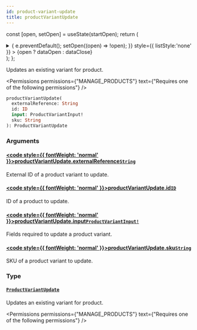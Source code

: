 ```yaml
---
id: product-variant-update
title: productVariantUpdate
---
```






const [open, setOpen] = useState(startOpen);
return (
<details {...(open ? { open: true } : {})} className="details" style={{ border:'none', boxShadow:'none', background:'var(--ifm-background-color)' }}>
<summary
onClick={(e) => {
e.preventDefault();
setOpen((open) => !open);
}}
style={{ listStyle:'none' }} >
{open ? dataOpen : dataClose}
</summary>
{open && children}
</details>
);
};

Updates an existing variant for product.


<Permissions permissions={"MANAGE_PRODUCTS"} text={"Requires one of the following permissions"} />


```graphql
productVariantUpdate(
  externalReference: String
  id: ID
  input: ProductVariantInput!
  sku: String
): ProductVariantUpdate
```

### Arguments

#### [<code style={{ fontWeight: 'normal' }}>productVariantUpdate.<b>externalReference</b></code>](#)<Bullet />[`String`](../../../api-reference/miscellaneous/scalars/string.mdx) <Badge class="badge badge--secondary" text="scalar"/> <Badge class="badge badge--secondary" text="miscellaneous"/>

External ID of a product variant to update.


<Badge text="Added in Saleor 3.10" class="badge badge--secondary margin-bottom--sm" />


#### [<code style={{ fontWeight: 'normal' }}>productVariantUpdate.<b>id</b></code>](#)<Bullet />[`ID`](../../../api-reference/miscellaneous/scalars/id.mdx) <Badge class="badge badge--secondary" text="scalar"/> <Badge class="badge badge--secondary" text="miscellaneous"/>

ID of a product to update.

#### [<code style={{ fontWeight: 'normal' }}>productVariantUpdate.<b>input</b></code>](#)<Bullet />[`ProductVariantInput!`](../../../api-reference/products/inputs/product-variant-input.mdx) <Badge class="badge badge--secondary" text="non-null"/> <Badge class="badge badge--secondary" text="input"/> <Badge class="badge badge--secondary" text="products"/>

Fields required to update a product variant.

#### [<code style={{ fontWeight: 'normal' }}>productVariantUpdate.<b>sku</b></code>](#)<Bullet />[`String`](../../../api-reference/miscellaneous/scalars/string.mdx) <Badge class="badge badge--secondary" text="scalar"/> <Badge class="badge badge--secondary" text="miscellaneous"/>

SKU of a product variant to update.


<Badge text="Added in Saleor 3.8" class="badge badge--secondary margin-bottom--sm" />


### Type

#### [`ProductVariantUpdate`](../../../api-reference/products/objects/product-variant-update.mdx) <Badge class="badge badge--secondary" text="object"/> <Badge class="badge badge--secondary" text="products"/>

Updates an existing variant for product.


<Permissions permissions={"MANAGE_PRODUCTS"} text={"Requires one of the following permissions"} />


